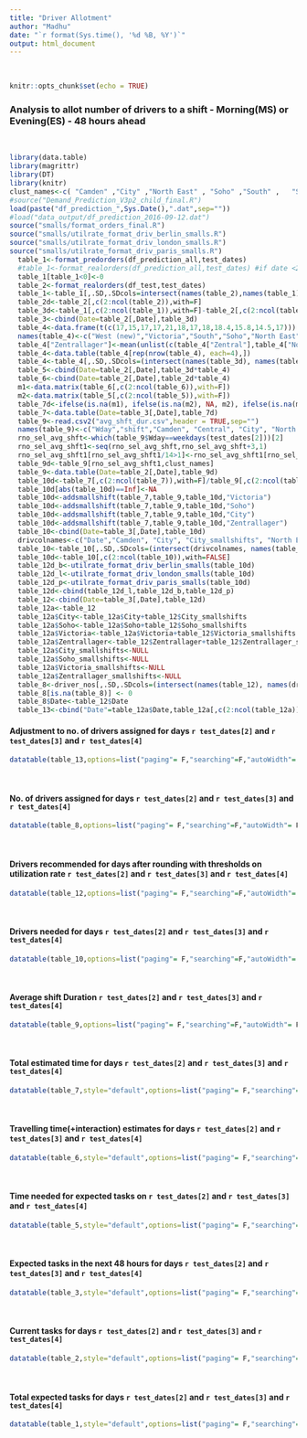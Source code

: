 ```yaml
---
title: "Driver Allotment"
author: "Madhu"
date: "`r format(Sys.time(), '%d %B, %Y')`"
output: html_document
---  
```

<br>

```r
knitr::opts_chunk$set(echo = TRUE)
```

### Analysis to allot number of drivers to a shift - Morning(MS) or Evening(ES) - 48 hours ahead  
<br>




```r

library(data.table)
library(magrittr)
library(DT)
library(knitr)
clust_names<-c( "Camden" ,"City" ,"North East" , "Soho" ,"South" ,   "Southeast" ,"Victoria" , "West (new)", "West", "Zentrallager","Central" )
#source("Demand_Prediction_V3p2_child_final.R")
load(paste("df_prediction_",Sys.Date(),".dat",sep="")) 
#load("data_output/df_prediction_2016-09-12.dat")
source("smalls/format_orders_final.R")
source("smalls/utilrate_format_driv_berlin_smalls.R")
source("smalls/utilrate_format_driv_london_smalls.R")
source("smalls/utilrate_format_driv_paris_smalls.R")
  table_1<-format_predorders(df_prediction_all,test_dates)
  #table_1<-format_realorders(df_prediction_all,test_dates) #if date <2016-09-13
  table_1[table_1<0]<-0
  table_2<-format_realorders(df_test,test_dates)
  table_1<-table_1[,.SD,.SDcols=intersect(names(table_2),names(table_1))]
  table_2d<-table_2[,c(2:ncol(table_2)),with=F]
  table_3d<-table_1[,c(2:ncol(table_1)),with=F]-table_2[,c(2:ncol(table_1)),with=F]
  table_3<-cbind(Date=table_2[,Date],table_3d)
  table_4<-data.frame(t(c(17,15,17,17,21,18,17,18,18.4,15.8,14.5,17)))
  names(table_4)<-c("West (new)","Victoria","South","Soho","North East","Camden","City","Southeast","West","Zentral","Nord Westen","Central")
  table_4["Zentrallager"]<-mean(unlist(c(table_4["Zentral"],table_4["Nord Westen"])))
  table_4<-data.table(table_4[rep(nrow(table_4), each=4),])
  table_4<-table_4[,.SD,.SDcols=(intersect(names(table_3d), names(table_4)))]
  table_5<-cbind(Date=table_2[,Date],table_3d*table_4)
  table_6<-cbind(Date=table_2[,Date],table_2d*table_4)
  m1<-data.matrix(table_6[,c(2:ncol(table_6)),with=F])
  m2<-data.matrix(table_5[,c(2:ncol(table_5)),with=F])
  table_7d<-ifelse(is.na(m1), ifelse(is.na(m2), NA, m2), ifelse(is.na(m2), m1, m1 + m2))
  table_7<-data.table(Date=table_3[,Date],table_7d)
  table_9<-read.csv2("avg_shft_dur.csv",header = TRUE,sep="")
  names(table_9)<-c("Wday","shift","Camden", "Central", "City", "North East", "Soho", "South", "Southeast", "Victoria", "West (new)", "West", "Zentrallager" )
  rno_sel_avg_shft<-which(table_9$Wday==weekdays(test_dates[2]))[2]
  rno_sel_avg_shft1<-seq(rno_sel_avg_shft,rno_sel_avg_shft+3,1)
  rno_sel_avg_shft1[rno_sel_avg_shft1/14>1]<-rno_sel_avg_shft1[rno_sel_avg_shft1/14>1]%%14
  table_9d<-table_9[rno_sel_avg_shft1,clust_names]
  table_9<-data.table(Date=table_2[,Date],table_9d)
  table_10d<-table_7[,c(2:ncol(table_7)),with=F]/table_9[,c(2:ncol(table_9)),with=F]
  table_10d[abs(table_10d)==Inf]<-NA
  table_10d<-addsmallshift(table_7,table_9,table_10d,"Victoria")
  table_10d<-addsmallshift(table_7,table_9,table_10d,"Soho")
  table_10d<-addsmallshift(table_7,table_9,table_10d,"City")
  table_10d<-addsmallshift(table_7,table_9,table_10d,"Zentrallager")
  table_10<-cbind(Date=table_3[,Date],table_10d)
  drivcolnames<-c("Date","Camden", "City", "City_smallshifts", "North East", "Soho", "Soho_smallshifts", "South", "Southeast", "Victoria", "Victoria_smallshifts", "West (new)", "West", "Zentrallager","Zentrallager_smallshifts","Central")
  table_10<-table_10[,.SD,.SDcols=(intersect(drivcolnames, names(table_10)))]
  table_10d<-table_10[,c(2:ncol(table_10)),with=FALSE]
  table_12d_b<-utilrate_format_driv_berlin_smalls(table_10d)
  table_12d_l<-utilrate_format_driv_london_smalls(table_10d)
  table_12d_p<-utilrate_format_driv_paris_smalls(table_10d)
  table_12d<-cbind(table_12d_l,table_12d_b,table_12d_p)
  table_12<-cbind(Date=table_3[,Date],table_12d)        
  table_12a<-table_12
  table_12a$City<-table_12a$City+table_12$City_smallshifts
  table_12a$Soho<-table_12a$Soho+table_12$Soho_smallshifts
  table_12a$Victoria<-table_12a$Victoria+table_12$Victoria_smallshifts
  table_12a$Zentrallager<-table_12$Zentrallager+table_12$Zentrallager_smallshifts
  table_12a$City_smallshifts<-NULL
  table_12a$Soho_smallshifts<-NULL
  table_12a$Victoria_smallshifts<-NULL
  table_12a$Zentrallager_smallshifts<-NULL
  table_8<-driver_nos[,.SD,.SDcols=(intersect(names(table_12), names(driver_nos)))]
  table_8[is.na(table_8)] <- 0
  table_8$Date<-table_12$Date
  table_13<-cbind("Date"=table_12a$Date,table_12a[,c(2:ncol(table_12a)),with=FALSE]-table_8[,c(2:ncol(table_8)),with=FALSE])

```



#### Adjustment to no. of drivers assigned for days `r test_dates[2]` and `r test_dates[3]` and `r test_dates[4]`

```r


datatable(table_13,options=list("paging"= F,"searching"=F,"autoWidth"= F))

```
<br>

#### No. of drivers assigned for days `r test_dates[2]` and `r test_dates[3]` and `r test_dates[4]`

```r


datatable(table_8,options=list("paging"= F,"searching"=F,"autoWidth"= F))

```
<br>

#### Drivers recommended for days after rounding with thresholds on utilization rate `r test_dates[2]` and `r test_dates[3]` and `r test_dates[4]`
```r


datatable(table_12,options=list("paging"= F,"searching"=F,"autoWidth"= F))

```
<br>



#### Drivers needed  for days `r test_dates[2]` and `r test_dates[3]` and `r test_dates[4]`
```r


datatable(table_10,options=list("paging"= F,"searching"=F,"autoWidth"= F))%>%formatRound(drivcolnames, 2)

```
<br>


#### Average shift Duration `r test_dates[2]` and `r test_dates[3]` and `r test_dates[4]`

```r


datatable(table_9,options=list("paging"= F,"searching"=F,"autoWidth"= F))

```
<br>


#### Total estimated time for days `r test_dates[2]` and `r test_dates[3]` and `r test_dates[4]`

```r
datatable(table_7,style="default",options=list("paging"= F,"searching"=F))%>%formatRound(clust_names, 2)

```
<br>


#### Travelling time(+interaction) estimates for days `r test_dates[2]` and `r test_dates[3]` and `r test_dates[4]`

```r


datatable(table_6,style="default",options=list("paging"= F,"searching"=F))%>%formatRound(clust_names, 2)

```
<br>


#### Time needed for expected tasks on `r test_dates[2]` and `r test_dates[3]` and `r test_dates[4]`

```r
datatable(table_5,style="default",options=list("paging"= F,"searching"=F))%>%formatRound(clust_names, 2)

```
<br>


#### Expected tasks in the next 48 hours for days `r test_dates[2]` and `r test_dates[3]` and `r test_dates[4]`

```r
datatable(table_3,style="default",options=list("paging"= F,"searching"=F))%>%formatRound(clust_names, 2)

```
<br>


#### Current tasks for days `r test_dates[2]` and `r test_dates[3]` and `r test_dates[4]`

```r
datatable(table_2,style="default",options=list("paging"= F,"searching"=F))%>%formatRound(clust_names, 2)

```
<br>


#### Total expected tasks for days `r test_dates[2]` and `r test_dates[3]` and `r test_dates[4]`

```r
datatable(table_1,style="default",options=list("paging"= F,"searching"=F))%>%formatRound(clust_names, 2)

```

